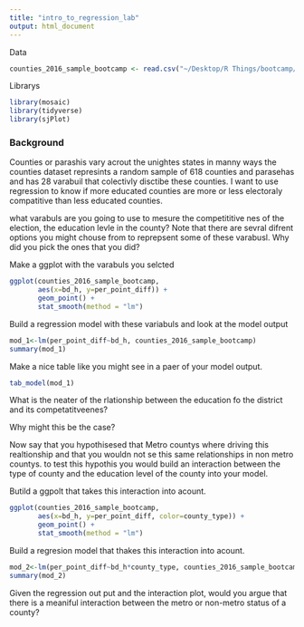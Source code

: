 ```yaml
---
title: "intro_to_regression_lab"
output: html_document
---
```



Data
```r
counties_2016_sample_bootcamp <- read.csv("~/Desktop/R Things/bootcamp/day_3/counties_2016_sample_bootcamp")
```


Librarys
```r
library(mosaic)
library(tidyverse)
library(sjPlot)
```

### Background

Counties or parashis vary acrout the unightes states in manny ways the counties dataset represints a random sample of 618 counties and parasehas and has 28 varabuil that colectivly disctibe these counties. I want to use regression to know if more educated counties are more or less electoraly compatitive than less educated counties.

what varabuls are you going to use to mesure the competititive nes of the election, the education levle in the county? Note that there are sevral difrent options you might chouse from to reprepsent some of these varabusl. Why did you pick the ones that you did? 


Make a ggplot with the varabuls you selcted

```r
ggplot(counties_2016_sample_bootcamp,
       aes(x=bd_h, y=per_point_diff)) +
       geom_point() +
       stat_smooth(method = "lm")
```



Build a regression model with these variabuls and look at the model output

```r
mod_1<-lm(per_point_diff~bd_h, counties_2016_sample_bootcamp)
summary(mod_1)
```

Make a nice table like you might see in a paer of your model output.
```r
tab_model(mod_1)
```

What is the neater of the rlationship between the education fo the district and its competatitveenes?

Why might this be the case?




Now say that you hypothisesed that Metro countys where driving this realtionship and that you wouldn not se this same relationships in non metro countys. to test this hypothis you would build an interaction between the type of county and the education level of the county into your model.

Butild a ggpolt that takes this interaction into acount.

```r
ggplot(counties_2016_sample_bootcamp,
       aes(x=bd_h, y=per_point_diff, color=county_type)) +
       geom_point() +
       stat_smooth(method = "lm")
```
Build a regresion model that thakes this interaction into acount.

```r
mod_2<-lm(per_point_diff~bd_h*county_type, counties_2016_sample_bootcamp)
summary(mod_2)
```

Given the regression out put and the interaction plot, would you argue that there is a meaniful interaction between the metro or non-metro status of a county?

